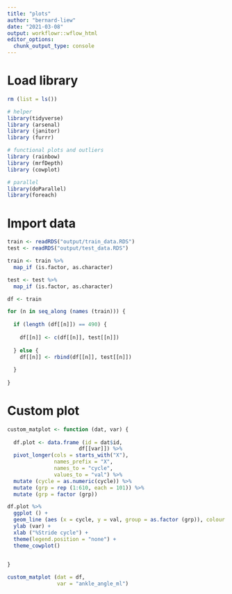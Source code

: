 ```yaml
---
title: "plots"
author: "bernard-liew"
date: "2021-03-08"
output: workflowr::wflow_html
editor_options:
  chunk_output_type: console
---
```


# Load library
```r
rm (list = ls())

# helper
library(tidyverse)
library (arsenal)
library (janitor)
library (furrr)

# functional plots and outliers
library (rainbow)
library (mrfDepth)
library (cowplot)

# parallel
library(doParallel)
library(foreach)

```

# Import data

```r
train <- readRDS("output/train_data.RDS")
test <- readRDS("output/test_data.RDS")

train <- train %>%
  map_if (is.factor, as.character)

test <- test %>%
  map_if (is.factor, as.character)

df <- train

for (n in seq_along (names (train))) {
  
  if (length (df[[n]]) == 490) {
    
    df[[n]] <- c(df[[n]], test[[n]])
    
  } else {
    df[[n]] <- rbind(df[[n]], test[[n]])
    
  }
  
}
```


# Custom plot
```r

custom_matplot <- function (dat, var) {
  
  df.plot <- data.frame (id = dat$id,
                       df[[var]]) %>%
  pivot_longer(cols = starts_with("X"),
               names_prefix = "X",
               names_to = "cycle",
               values_to = "val") %>%
  mutate (cycle = as.numeric(cycle)) %>%
  mutate (grp = rep (1:610, each = 101)) %>%
  mutate (grp = factor (grp))

df.plot %>%
  ggplot () +
  geom_line (aes (x = cycle, y = val, group = as.factor (grp)), colour = "black") + 
  ylab (var) + 
  xlab ("%Stride cycle") +
  theme(legend.position = "none") + 
  theme_cowplot() 

  
}

custom_matplot (dat = df,
                var = "ankle_angle_ml")




```




